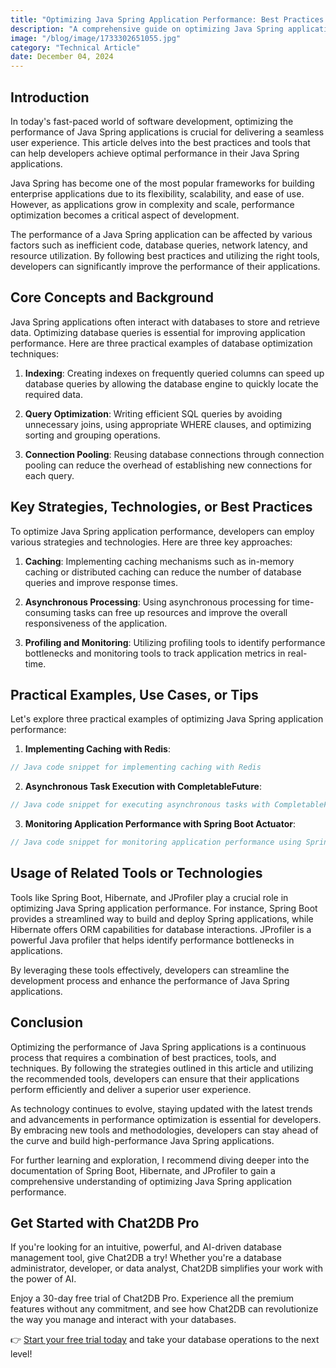 ```yaml
---
title: "Optimizing Java Spring Application Performance: Best Practices and Tools"
description: "A comprehensive guide on optimizing Java Spring application performance with best practices and tools."
image: "/blog/image/1733302651055.jpg"
category: "Technical Article"
date: December 04, 2024
---
```


## Introduction

In today's fast-paced world of software development, optimizing the performance of Java Spring applications is crucial for delivering a seamless user experience. This article delves into the best practices and tools that can help developers achieve optimal performance in their Java Spring applications.

Java Spring has become one of the most popular frameworks for building enterprise applications due to its flexibility, scalability, and ease of use. However, as applications grow in complexity and scale, performance optimization becomes a critical aspect of development.

The performance of a Java Spring application can be affected by various factors such as inefficient code, database queries, network latency, and resource utilization. By following best practices and utilizing the right tools, developers can significantly improve the performance of their applications.

## Core Concepts and Background

Java Spring applications often interact with databases to store and retrieve data. Optimizing database queries is essential for improving application performance. Here are three practical examples of database optimization techniques:

1. **Indexing**: Creating indexes on frequently queried columns can speed up database queries by allowing the database engine to quickly locate the required data.

2. **Query Optimization**: Writing efficient SQL queries by avoiding unnecessary joins, using appropriate WHERE clauses, and optimizing sorting and grouping operations.

3. **Connection Pooling**: Reusing database connections through connection pooling can reduce the overhead of establishing new connections for each query.

## Key Strategies, Technologies, or Best Practices

To optimize Java Spring application performance, developers can employ various strategies and technologies. Here are three key approaches:

1. **Caching**: Implementing caching mechanisms such as in-memory caching or distributed caching can reduce the number of database queries and improve response times.

2. **Asynchronous Processing**: Using asynchronous processing for time-consuming tasks can free up resources and improve the overall responsiveness of the application.

3. **Profiling and Monitoring**: Utilizing profiling tools to identify performance bottlenecks and monitoring tools to track application metrics in real-time.

## Practical Examples, Use Cases, or Tips

Let's explore three practical examples of optimizing Java Spring application performance:

1. **Implementing Caching with Redis**:

```java
// Java code snippet for implementing caching with Redis

```

2. **Asynchronous Task Execution with CompletableFuture**:

```java
// Java code snippet for executing asynchronous tasks with CompletableFuture

```

3. **Monitoring Application Performance with Spring Boot Actuator**:

```java
// Java code snippet for monitoring application performance using Spring Boot Actuator

```

## Usage of Related Tools or Technologies

Tools like Spring Boot, Hibernate, and JProfiler play a crucial role in optimizing Java Spring application performance. For instance, Spring Boot provides a streamlined way to build and deploy Spring applications, while Hibernate offers ORM capabilities for database interactions. JProfiler is a powerful Java profiler that helps identify performance bottlenecks in applications.

By leveraging these tools effectively, developers can streamline the development process and enhance the performance of Java Spring applications.

## Conclusion

Optimizing the performance of Java Spring applications is a continuous process that requires a combination of best practices, tools, and techniques. By following the strategies outlined in this article and utilizing the recommended tools, developers can ensure that their applications perform efficiently and deliver a superior user experience.

As technology continues to evolve, staying updated with the latest trends and advancements in performance optimization is essential for developers. By embracing new tools and methodologies, developers can stay ahead of the curve and build high-performance Java Spring applications.

For further learning and exploration, I recommend diving deeper into the documentation of Spring Boot, Hibernate, and JProfiler to gain a comprehensive understanding of optimizing Java Spring application performance.

## Get Started with Chat2DB Pro

If you're looking for an intuitive, powerful, and AI-driven database management tool, give Chat2DB a try! Whether you're a database administrator, developer, or data analyst, Chat2DB simplifies your work with the power of AI.

Enjoy a 30-day free trial of Chat2DB Pro. Experience all the premium features without any commitment, and see how Chat2DB can revolutionize the way you manage and interact with your databases.

👉 [Start your free trial today](https://chat2db.ai/pricing) and take your database operations to the next level!

